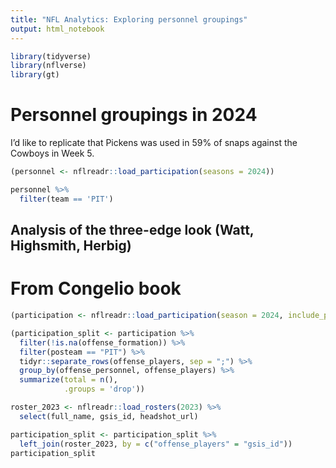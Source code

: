 ```yaml
---
title: "NFL Analytics: Exploring personnel groupings"
output: html_notebook
---
```


```r
library(tidyverse)
library(nflverse)
library(gt)
```

# Personnel groupings in 2024

I'd like to replicate that Pickens was used in 59% of snaps against the Cowboys in Week 5.

```r
(personnel <- nflreadr::load_participation(seasons = 2024))
```

```r
personnel %>% 
  filter(team == 'PIT')
```


## Analysis of the three-edge look (Watt, Highsmith, Herbig) 




# From Congelio book

```r
(participation <- nflreadr::load_participation(season = 2024, include_pbp = TRUE))
```


```r
(participation_split <- participation %>%
  filter(!is.na(offense_formation)) %>%
  filter(posteam == "PIT") %>%
  tidyr::separate_rows(offense_players, sep = ";") %>%
  group_by(offense_personnel, offense_players) %>%
  summarize(total = n(),
            .groups = 'drop'))
```

```r
roster_2023 <- nflreadr::load_rosters(2023) %>%
  select(full_name, gsis_id, headshot_url)
```


```r
participation_split <- participation_split %>%
  left_join(roster_2023, by = c("offense_players" = "gsis_id"))
participation_split
```